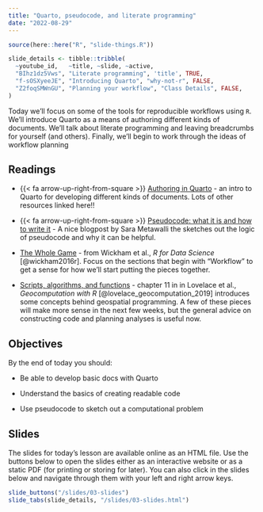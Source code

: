 ```yaml
---
title: "Quarto, pseudocode, and literate programming"
date: "2022-08-29"
---
```


```r
source(here::here("R", "slide-things.R"))

slide_details <- tibble::tribble(
  ~youtube_id,   ~title, ~slide, ~active,
  "BIhz1dz5Vws", "Literate programming", 'title', TRUE,
  "f-sOSXyeeJE", "Introducing Quarto", "why-not-r", FALSE,
  "Z2foqSMWnGU", "Planning your workflow", "Class Details", FALSE,
)
```

Today we'll focus on some of the tools for reproducible workflows using `R`. We'll introduce Quarto as a means of authoring different kinds of documents. We'll talk about literate programming and leaving breadcrumbs for yourself (and others). Finally, we'll begin to work through the ideas of workflow planning

## Readings

- {{< fa arrow-up-right-from-square >}} [Authoring in Quarto](https://quarto.org/docs/get-started/authoring/rstudio.html) - an intro to Quarto for developing different kinds of documents. Lots of other resources linked here!!

- {{< fa arrow-up-right-from-square >}} [Pseudocode: what it is and how to write it](https://builtin.com/data-science/pseudocode) - A nice blogpost by Sara Metawalli the sketches out the logic of pseudocode and why it can be helpful.

- <i class="fas fa-book"></i> [The Whole Game](https://r4ds.hadley.nz/whole-game.html) - from Wickham et al., *R for Data Science* [@wickham2016r]. Focus on the sections that begin with "Workflow" to get a sense for how we'll start putting the pieces together.

- <i class="fas fa-book"></i> [Scripts, algorithms, and functions](https://geocompr.robinlovelace.net/algorithms.html) - chapter 11 in in Lovelace et al., *Geocomputation with R* [@lovelace_geocomputation_2019] introduces some concepts behind geospatial programming. A few of these pieces will make more sense in the next few weeks, but the general advice on constructing code and planning analyses is useful now.

## Objectives
By the end of today you should:

* Be able to develop basic docs with Quarto

* Understand the basics of creating readable code

* Use pseudocode to sketch out a computational problem

## Slides

The slides for today's lesson are available online as an HTML file. Use the buttons below to open the slides either as an interactive website or as a static PDF (for printing or storing for later). You can also click in the slides below and navigate through them with your left and right arrow keys.

```r
slide_buttons("/slides/03-slides")
slide_tabs(slide_details, "/slides/03-slides.html")
```
